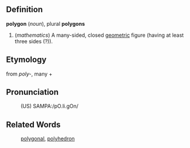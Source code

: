 ==Definition==

<b>polygon</b> (<i>noun</i>), plural <b>polygons</b>
# (<i>mathematics</i>) A many-sided, closed [[geometric]] figure (having at least three sides (?)).

==Etymology==

from <i>poly-</i>, many +

==Pronunciation==
:(US) SAMPA:/pO.li.gOn/

==Related Words==

: [[polygonal]], [[polyhedron]]